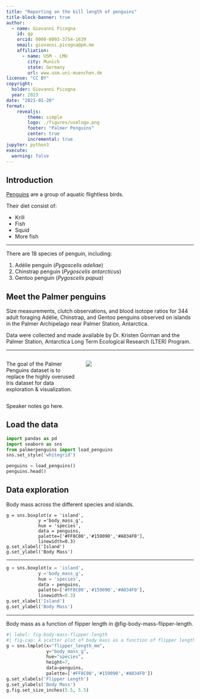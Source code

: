 ```yaml
---
title: "Reporting on the bill length of penguins"
title-block-banner: true
author:
  - name: Giovanni Picogna
    id: gp
    orcid: 0000-0003-3754-1639
    email: giovanni.picogna@pm.me
    affiliation: 
      - name: USM - LMU
        city: Munich
        state: Germany
        url: www.usm.uni-muenchen.de 
license: "CC BY"
copyright: 
  holder: Giovanni Picogna
  year: 2023
date: "2021-01-20"
format: 
    revealjs:
        theme: simple
        logo: ./figures/usmlogo.png
        footer: "Palmer Penguins"
        center: true
        incremental: true
jupyter: python3
execute:
  warning: false
---
```


## Introduction

[Penguins](https://en.wikipedia.org/wiki/Penguin) are a group of aquatic flightless birds.

Their diet consist of:

- Krill
- Fish
- Squid
- More fish

---

There are 18 species of penguin, including:

::: {.nonincremental}
1. Adélie penguin (*Pygoscelis adeliae*)
2. Chinstrap penguin (*Pygoscelis antarcticus*)
3. Gentoo penguin (*Pygoscelis papua*)
:::

## Meet the Palmer penguins

Size measurements, clutch observations, and blood isotope ratios for 344 adult foraging Adélie, Chinstrap, and Gentoo penguins observed on islands in the Palmer Archipelago near Palmer Station, Antarctica.

Data were collected and made available by Dr. Kristen Gorman and the Palmer Station, Antarctica Long Term Ecological Research (LTER) Program.

---

:::: {.columns}

::: {.column width="40%"}
The goal of the Palmer Penguins dataset is to replace the highly overused Iris dataset for data exploration & visualization.
:::

::: {.column width="60%"}
![](./figures/penguins.png)
:::

::::

::: {.notes}
Speaker notes go here.
:::

## Load the data

```python
import pandas as pd
import seaborn as sns
from palmerpenguins import load_penguins
sns.set_style('whitegrid')
```

```python
penguins = load_penguins()
penguins.head()
```

## Data exploration

Body mass across the different species and islands.

```.python
g = sns.boxplot(x = 'island',
            y ='body_mass_g',
            hue = 'species',
            data = penguins,
            palette=['#FF8C00','#159090','#A034F0'],
            linewidth=0.3)
g.set_xlabel('Island')
g.set_ylabel('Body Mass')
```

---

```python
g = sns.boxplot(x = 'island',
            y ='body_mass_g',
            hue = 'species',
            data = penguins,
            palette=['#FF8C00','#159090','#A034F0'],
            linewidth=0.3)
g.set_xlabel('Island')
g.set_ylabel('Body Mass')
```

---

Body mass as a function of flipper length in @fig-body-mass-flipper-length.

```python
#| label: fig-body-mass-flipper-length
#| fig-cap: A scatter plot of body mass as a function of flipper length.
g = sns.lmplot(x="flipper_length_mm",
               y="body_mass_g",
               hue="species",
               height=7,
               data=penguins,
               palette=['#FF8C00','#159090','#A034F0'])
g.set_xlabels('Flipper Length')
g.set_ylabels('Body Mass')
g.fig.set_size_inches(5.5, 5.5)
```
